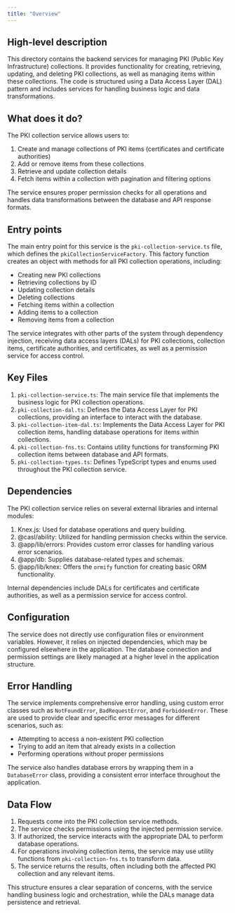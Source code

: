 ```yaml
---
title: "Overview"
---
```


## High-level description
This directory contains the backend services for managing PKI (Public Key Infrastructure) collections. It provides functionality for creating, retrieving, updating, and deleting PKI collections, as well as managing items within these collections. The code is structured using a Data Access Layer (DAL) pattern and includes services for handling business logic and data transformations.

## What does it do?
The PKI collection service allows users to:
1. Create and manage collections of PKI items (certificates and certificate authorities)
2. Add or remove items from these collections
3. Retrieve and update collection details
4. Fetch items within a collection with pagination and filtering options

The service ensures proper permission checks for all operations and handles data transformations between the database and API response formats.

## Entry points
The main entry point for this service is the `pki-collection-service.ts` file, which defines the `pkiCollectionServiceFactory`. This factory function creates an object with methods for all PKI collection operations, including:

- Creating new PKI collections
- Retrieving collections by ID
- Updating collection details
- Deleting collections
- Fetching items within a collection
- Adding items to a collection
- Removing items from a collection

The service integrates with other parts of the system through dependency injection, receiving data access layers (DALs) for PKI collections, collection items, certificate authorities, and certificates, as well as a permission service for access control.

## Key Files
1. `pki-collection-service.ts`: The main service file that implements the business logic for PKI collection operations.
2. `pki-collection-dal.ts`: Defines the Data Access Layer for PKI collections, providing an interface to interact with the database.
3. `pki-collection-item-dal.ts`: Implements the Data Access Layer for PKI collection items, handling database operations for items within collections.
4. `pki-collection-fns.ts`: Contains utility functions for transforming PKI collection items between database and API formats.
5. `pki-collection-types.ts`: Defines TypeScript types and enums used throughout the PKI collection service.

## Dependencies
The PKI collection service relies on several external libraries and internal modules:

1. Knex.js: Used for database operations and query building.
2. @casl/ability: Utilized for handling permission checks within the service.
3. @app/lib/errors: Provides custom error classes for handling various error scenarios.
4. @app/db: Supplies database-related types and schemas.
5. @app/lib/knex: Offers the `ormify` function for creating basic ORM functionality.

Internal dependencies include DALs for certificates and certificate authorities, as well as a permission service for access control.

## Configuration
The service does not directly use configuration files or environment variables. However, it relies on injected dependencies, which may be configured elsewhere in the application. The database connection and permission settings are likely managed at a higher level in the application structure.

## Error Handling
The service implements comprehensive error handling, using custom error classes such as `NotFoundError`, `BadRequestError`, and `ForbiddenError`. These are used to provide clear and specific error messages for different scenarios, such as:

- Attempting to access a non-existent PKI collection
- Trying to add an item that already exists in a collection
- Performing operations without proper permissions

The service also handles database errors by wrapping them in a `DatabaseError` class, providing a consistent error interface throughout the application.

## Data Flow
1. Requests come into the PKI collection service methods.
2. The service checks permissions using the injected permission service.
3. If authorized, the service interacts with the appropriate DAL to perform database operations.
4. For operations involving collection items, the service may use utility functions from `pki-collection-fns.ts` to transform data.
5. The service returns the results, often including both the affected PKI collection and any relevant items.

This structure ensures a clear separation of concerns, with the service handling business logic and orchestration, while the DALs manage data persistence and retrieval.